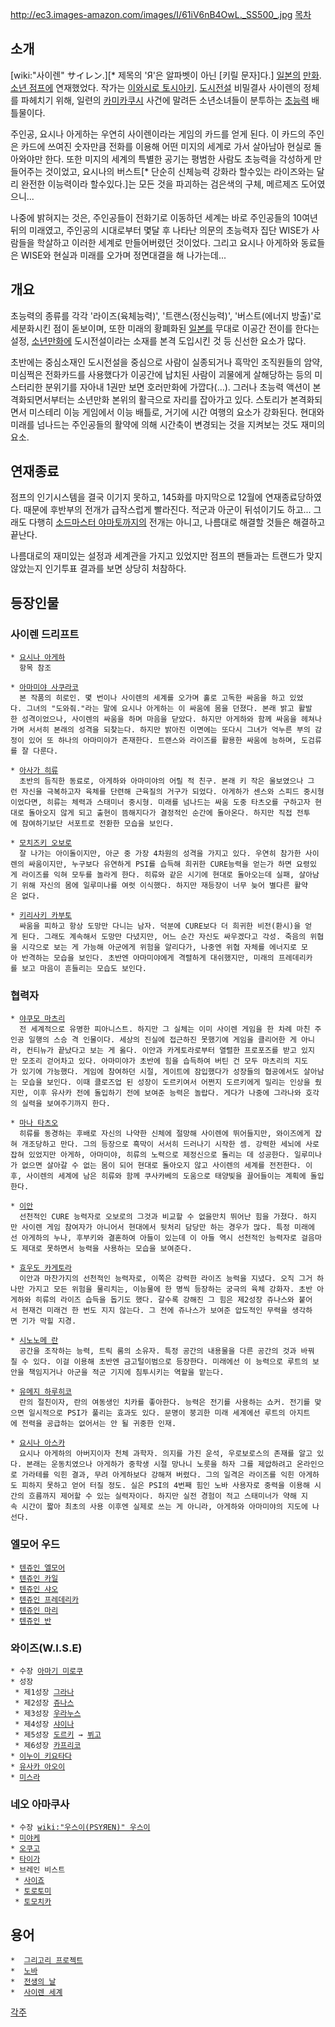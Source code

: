 http://ec3.images-amazon.com/images/I/61iV6nB4OwL._SS500_.jpg
[[목차]]
== 소개 ==
[wiki:"사이렌" サイレン.][* 제목의 'Я'은 알파벳이 아닌 [키릴 문자]다.] [[일본]]의 [[만화]]. [[소년 점프]]에 연재했었다. 작가는 [[이와시로 토시아키]]. [[도시전설]] 비밀결사 사이렌의 정체를 파헤치기 위해, 일련의 [[카미카쿠시]] 사건에 말려든 소년소녀들이 분투하는 [[초능력]] 배틀물이다.

주인공, 요시나 아게하는 우연히 사이렌이라는 게임의 카드를 얻게 된다. 이 카드의 주인은 카드에 쓰여진 숫자만큼 전화를 이용해 어떤 미지의 세계로 가서 살아남아 현실로 돌아와야만 한다. 또한 미지의 세계의 특별한 공기는 평범한 사람도 초능력을 각성하게 만들어주는 것이었고, 요시나의 버스트[* 단순히 신체능력 강화라 할수있는 라이즈와는 달리 완전한 이능력이라 할수있다.]는 모든 것을 파괴하는 검은색의 구체, 메르제즈 도어였으니...

나중에 밝혀지는 것은, 주인공들이 전화기로 이동하던 세계는 바로 주인공들의 10여년 뒤의 미래였고, 주인공의 시대로부터 몇달 후 나타난 의문의 초능력자 집단 WISE가 사람들을 학살하고  이러한 세계로 만들어버렸던 것이었다. 그리고 요시나 아게하와 동료들은 WISE와 현실과 미래를 오가며 정면대결을 해 나가는데... 

== 개요 ==
초능력의 종류를 각각 '라이즈(육체능력)', '트랜스(정신능력)', '버스트(에너지 방출)'로 세분화시킨 점이 돋보이며, 또한 미래의 황폐화된 [[일본]]를 무대로 이공간 전이를 한다는 설정, [[소년만화]]에 도시전설이라는 소재를 본격 도입시킨 것 등 신선한 요소가 많다.

초반에는 중심소재인 도시전설을 중심으로 사람이 실종되거나 흑막인 조직원들의 암약, 미심쩍은 전화카드를 사용했다가 이공간에 납치된 사람이 괴물에게 살해당하는 등의 미스터리한 분위기를 자아내 1권만 보면 호러만화에 가깝다(…). 그러나 초능력 액션이 본격화되면서부터는 소년만화 본위의 활극으로 자리를 잡아가고 있다. 스토리가 본격화되면서 미스테리 이능 게임에서 이능 배틀로, 거기에 시간 여행의 요소가 강화된다. 현대와 미래를 넘나드는 주인공들의 활약에 의해 시간축이 변경되는 것을 지켜보는 것도 재미의 요소.

== 연재종료 ==
점프의 인기시스템을 결국 이기지 못하고, 145화를 마지막으로 12월에 연재종료당하였다. 때문에 후반부의 전개가 급작스럽게 빨라진다. 적군과 아군이 뒤섞이기도 하고... 그래도 다행히 [[소드마스터 야마토]]까지의 전개는 아니고, 나름대로 해결할 것들은 해결하고 끝난다. 

나름대로의 재미있는 설정과 세계관을 가지고 있었지만 점프의 팬들과는 트랜드가 맞지 않았는지 인기투표 결과를 보면 상당히 처참하다.

== 등장인물 ==
=== 사이렌 드리프트 ===
 * [[요시나 아게하]]
   항목 참조

 * [[아마미야 사쿠라코]]
   본 작품의 히로인. 몇 번이나 사이렌의 세계를 오가며 홀로 고독한 싸움을 하고 있었다. 그녀의 "도와줘."라는 말에 요시나 아게하는 이 싸움에 몸을 던졌다. 본래 밝고 활발한 성격이었으나, 사이렌의 싸움을 하며 마음을 닫았다. 하지만 아게하와 함께 싸움을 헤쳐나가며 서서히 본래의 성격을 되찾는다. 하지만 밝아진 이면에는 또다시 그녀가 억누른 부의 감정이 있어 또 하나의 아마미야가 존재한다. 트랜스와 라이즈를 활용한 싸움에 능하며, 도검류를 잘 다룬다.

 * [[아사가 히류]]
   초반의 듬직한 동료로, 아게하와 아마미야의 어릴 적 친구. 본래 키 작은 울보였으나 그런 자신을 극복하고자 육체를 단련해 근육질의 거구가 되었다. 아게하가 센스와 스피드 중시형이었다면, 히류는 체력과 스태미너 중시형. 미래를 넘나드는 싸움 도중 타츠오를 구하고자 현대로 돌아오지 않게 되고 출현이 뜸해지다가 결정적인 순간에 돌아온다. 하지만 직접 전투에 참여하기보단 서포트로 전환한 모습을 보인다.

 * [[모치즈키 오보로]]
   잘 나가는 아이돌이지만, 아군 중 가장 4차원의 성격을 가지고 있다. 우연히 참가한 사이렌의 싸움이지만, 누구보다 유연하게 PSI를 습득해 희귀한 CURE능력을 얻는가 하면 요령있게 라이즈를 익혀 모두를 놀라게 한다. 히류와 같은 시기에 현대로 돌아오는데 실패, 살아남기 위해 자신의 몸에 일루미나를 여럿 이식했다. 하지만 재등장이 너무 늦어 별다른 활약은 없다.

 * [[키리사키 카부토]]
   싸움을 피하고 항상 도망만 다니는 남자. 덕분에 CURE보다 더 희귀한 비전(환시)을 얻게 된다. 그래도 계속해서 도망만 다녔지만, 어느 순간 자신도 싸우겠다고 각성. 죽음의 위협을 시각으로 보는 게 가능해 아군에게 위험을 알리다가, 나중엔 위협 자체를 에너지로 모아 반격하는 모습을 보인다. 초반엔 아마미야에게 격렬하게 대쉬했지만, 미래의 프레데리카를 보고 마음이 흔들리는 모습도 보인다.

=== 협력자 ===
 * [[야쿠모 마츠리]]
   전 세계적으로 유명한 피아니스트. 하지만 그 실체는 이미 사이렌 게임을 한 차례 마친 주인공 일행의 스승 격 인물이다. 세상의 진실에 접근하진 못했기에 게임을 클리어한 게 아니라, 컨티뉴가 끝났다고 보는 게 옳다. 이안과 카게토라로부터 열렬한 프로포즈를 받고 있지만 모조리 걷어차고 있다. 아마미야가 초반에 힘을 습득하여 버틴 건 모두 마츠리의 지도가 있기에 가능했다. 게임에 참여하던 시절, 게이트에 잠입했다가 성장들의 협공에서도 살아남는 모습을 보인다. 이때 클로즈업 된 성장이 도르키여서 어쩐지 도르키에게 밀리는 인상을 줬지만, 이후 유사카 전에 돌입하기 전에 보여준 능력은 놀랍다. 게다가 나중에 그라나와 호각의 실력을 보여주기까지 한다.

 * [[마나 타츠오]]
   히류를 동경하는 후배로 자신의 나약한 신체에 절망해 사이렌에 뛰어들지만, 와이즈에게 잡혀 개조당하고 만다. 그의 등장으로 흑막이 서서히 드러나기 시작한 셈. 강력한 세뇌에 사로잡혀 있었지만 아게하, 아마미야, 히류의 노력으로 제정신으로 돌리는 데 성공한다. 일루미나가 없으면 살아갈 수 없는 몸이 되어 현대로 돌아오지 않고 사이렌의 세계를 전전한다. 이후, 사이렌의 세계에 남은 히류와 함께 쿠사카베의 도움으로 태양빛을 끌어들이는 계획에 돌입한다.

 * [[이안]]
   선천적인 CURE 능력자로 오보로의 그것과 비교할 수 없을만치 뛰어난 힘을 가졌다. 하지만 사이렌 게임 참여자가 아니어서 현대에서 뒷처리 담당만 하는 경우가 많다. 특정 미래에선 아게하의 누나, 후부키와 결혼하여 아들이 있는데 이 아들 역시 선천적인 능력자로 걸음마도 제대로 못하면서 능력을 사용하는 모습을 보여준다.

 * [[효우도 카게토라]]
   이안과 마찬가지의 선천적인 능력자로, 이쪽은 강력한 라이즈 능력을 지녔다. 오직 그거 하나만 가지고 모든 위험을 물리치는, 이능물에 한 명씩 등장하는 궁극의 육체 강화자. 초반 아게하와 히류의 라이즈 습득을 돕기도 했다. 갈수록 강해진 그 힘은 제2성장 쥬나스와 붙어서 현재건 미래건 한 번도 지지 않는다. 그 전에 쥬나스가 보여준 압도적인 무력을 생각하면 기가 막힐 지경.

 * [[시노노메 란]]
   공간을 조작하는 능력, 트릭 룸의 소유자. 특정 공간의 내용물을 다른 공간의 것과 바꿔칠 수 있다. 이걸 이용해 초반엔 금고털이범으로 등장한다. 미래에선 이 능력으로 루트의 보안을 책임지거나 아군을 적군 기지에 침투시키는 역할을 맡는다.

 * [[유메지 하루히코]]
   란의 절친이자, 란의 여동생인 치카를 좋아한다. 능력은 전기를 사용하는 쇼커. 전기를 맞으면 일시적으로 PSI가 풀리는 효과도 있다. 문명이 붕괴한 미래 세계에선 루트의 아지트에 전력을 공급하는 없어서는 안 될 귀중한 인재.

 * [[요시나 아스카]]
   요시나 아게하의 아버지이자 천체 과학자. 의지를 가진 운석, 우로보로스의 존재를 알고 있다. 본래는 운동치였으나 아게하가 중학생 시절 망나니 노릇을 하자 그를 제압하려고 온라인으로 가라테를 익힌 결과, 무려 아게하보다 강해져 버렸다. 그의 일격은 라이즈를 익힌 아게하도 피하지 못하고 얻어 터질 정도. 실은 PSI의 4번째 힘인 노바 사용자로 중력을 이용해 시간의 흐름까지 제어할 수 있는 실력자이다. 하지만 실전 경험이 적고 스태미너가 약해 지속 시간이 짧아 최초의 사용 이후엔 실제로 쓰는 게 아니라, 아게하와 아마미야의 지도에 나선다.

=== 엘모어 우드 ===
 * [[텐쥬인 엘모어]]
 * [[텐쥬인 카일]]
 * [[텐쥬인 샤오]]
 * [[텐쥬인 프레데리카]]
 * [[텐쥬인 마리]]
 * [[텐쥬인 반]]
=== 와이즈(W.I.S.E) ===
 * 수장 [[아마기 미로쿠]]
 * 성장
  * 제1성장 [[그라나]]
  * 제2성장 [[쥬나스]]
  * 제3성장 [[우라누스]]
  * 제4성장 [[샤이나]]
  * 제5성장 [[도르키]] → [[뷔고]]
  * 제6성장 [[카프리코]]
 * [[이누이 키요타다]]
 * [[유사카 아오이]]
 * [[미스라]]
=== 네오 아마쿠사  ===
 * 수장 [[wiki:"우스이(PSYЯEN)" 우스이]]
 * [[미야케]]
 * [[오쿠고]]
 * [[타이가]]
 * 브레인 비스트
  * [[사이죠]]
  * [[토로토미]]
  * [[토모치카]]

== 용어 ==
 *  [[그리고리 프로젝트]]
 *  [[노바]]
 *  [[전생의 날]]
 *  [[사이렌 세계]]


[[각주]]
